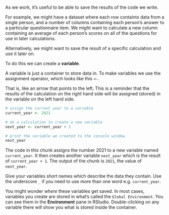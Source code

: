 As we work, it's useful to be able to save the results of the code we write.

For example, we might have a dataset where each row containts data from a single person, and a number of columns
containing each person's answer to a particular questionnaire item. We might want to calculate a new column containing
an average of each person's scores on all of the questions for use in later calculations.

Alternatively, we might want to save the result of a specific calculation and use it later on.

To do this we can create a **variable**.

A variable is just a container to store data in. To make variables we use the assignment operator, which looks like this `<-`.

That is, like an arrow that points to the left. This is a reminder that the results of the calculation on the right hand
side will be assigned (stored) in the variable on the left hand side.

```r
# assign the current year to a variable
current_year <- 2021

# do a calculation to create a new variable
next_year <- current_year + 1

# print the variable we created to the console window
next_year
```

The code in this chunk assigns the number 2021 to a new variable named `current_year`. It then creates another variable `next_year` which is the result of `current_year + 1`. The output of the chunk is `2021`, the value of `next_year`.

Give your variables short names which describe the data they contain. Use the underscore `_` if you need to use more
than one word e.g. `current_year`.

You might wonder *where* these variables get saved. In most cases, variables you create are stored in what's called the
`Global Environment`. You can see them in the **Environment** pane in RStudio. Double-clicking on any variable there
will show you what is stored inside the container.
